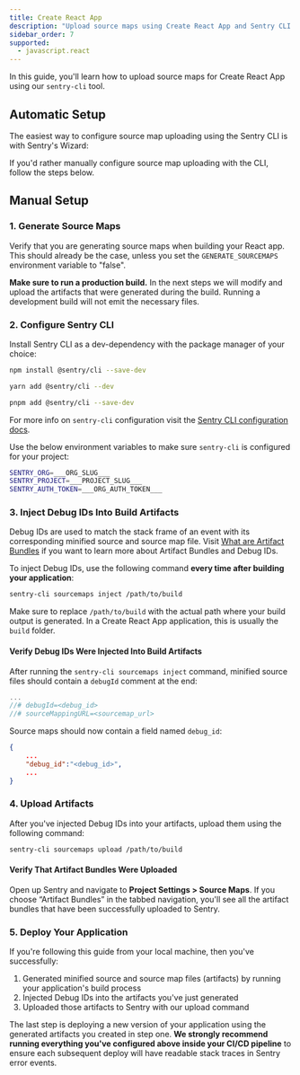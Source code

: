 ```yaml
---
title: Create React App
description: "Upload source maps using Create React App and Sentry CLI."
sidebar_order: 7
supported:
  - javascript.react
---
```


In this guide, you'll learn how to upload source maps for Create React App using our `sentry-cli` tool.

<Include name="debug-id-requirement.mdx" />

## Automatic Setup

The easiest way to configure source map uploading using the Sentry CLI is with Sentry's Wizard:

<Include name="sourcemaps-wizard-instructions.mdx" />

If you'd rather manually configure source map uploading with the CLI, follow the steps below.

## Manual Setup

### 1. Generate Source Maps

Verify that you are generating source maps when building your React app.
This should already be the case, unless you set the `GENERATE_SOURCEMAPS` environment variable to "false".

**Make sure to run a production build.**
In the next steps we will modify and upload the artifacts that were generated during the build.
Running a development build will not emit the necessary files.

### 2. Configure Sentry CLI

Install Sentry CLI as a dev-dependency with the package manager of your choice:

```bash {tabTitle:npm}
npm install @sentry/cli --save-dev
```

```bash {tabTitle:yarn}
yarn add @sentry/cli --dev
```

```bash {tabTitle:pnpm}
pnpm add @sentry/cli --save-dev
```

<Alert>

For more info on `sentry-cli` configuration visit the [Sentry CLI configuration docs](/cli/configuration/).

</Alert>

Use the below environment variables to make sure `sentry-cli` is configured for your project:

<OrgAuthTokenNote />

```bash {filename:.env}
SENTRY_ORG=___ORG_SLUG___
SENTRY_PROJECT=___PROJECT_SLUG___
SENTRY_AUTH_TOKEN=___ORG_AUTH_TOKEN___
```

### 3. Inject Debug IDs Into Build Artifacts

Debug IDs are used to match the stack frame of an event with its corresponding minified source and source map file.
Visit [What are Artifact Bundles](/platforms/javascript/sourcemaps/troubleshooting_js/artifact-bundles/) if you want to learn more about Artifact Bundles and Debug IDs.

To inject Debug IDs, use the following command **every time after building your application**:

```bash
sentry-cli sourcemaps inject /path/to/build
```

Make sure to replace `/path/to/build` with the actual path where your build output is generated.
In a Create React App application, this is usually the `build` folder.

#### Verify Debug IDs Were Injected Into Build Artifacts

After running the `sentry-cli sourcemaps inject` command, minified source files should contain a `debugId` comment at the end:

```javascript {filename:exampleMinifiedFile.js}
...
//# debugId=<debug_id>
//# sourceMappingURL=<sourcemap_url>
```

Source maps should now contain a field named `debug_id`:

```json {filename:exampleSourceMap.js.map}
{
    ...
    "debug_id":"<debug_id>",
    ...
}
```

### 4. Upload Artifacts

After you've injected Debug IDs into your artifacts, upload them using the following command:

```bash
sentry-cli sourcemaps upload /path/to/build
```

#### Verify That Artifact Bundles Were Uploaded

Open up Sentry and navigate to **Project Settings > Source Maps**.
If you choose “Artifact Bundles” in the tabbed navigation, you'll see all the artifact bundles that have been successfully uploaded to Sentry.

### 5. Deploy Your Application

If you're following this guide from your local machine, then you've successfully:

1. Generated minified source and source map files (artifacts) by running your application's build process
2. Injected Debug IDs into the artifacts you've just generated
3. Uploaded those artifacts to Sentry with our upload command

The last step is deploying a new version of your application using the generated artifacts you created in step one.
**We strongly recommend running everything you've configured above inside your CI/CD pipeline** to ensure each subsequent deploy will have readable stack traces in Sentry error events.
